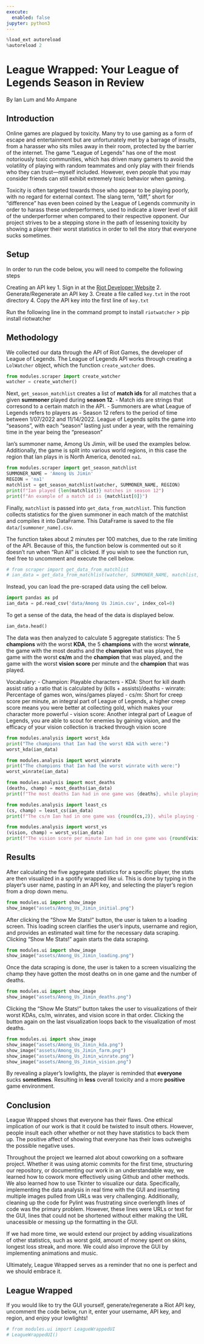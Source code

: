 ```yaml
---
execute:
  enabled: false
jupyter: python3
---
```


```python
%load_ext autoreload
%autoreload 2
```

# League Wrapped: Your League of Legends Season in Review
By Ian Lum and Mo Ampane

## Introduction

Online games are plagued by toxicity. Many try to use gaming as a form of escape and entertainment but are unfortunately met by a barrage of insults, from a harasser who sits miles away in their room, protected by the barrier of the internet. The game “League of Legends” has one of the most notoriously toxic communities, which has driven many gamers to avoid the volatility of playing with random teammates and only play with their friends who they can trust—myself included. However, even people that you may consider friends can still exhibit extremely toxic behavior when gaming.


Toxicity is often targeted towards those who appear to be playing poorly, with no regard for external context. The slang term, “diff,” short for “difference” has even been coined by the League of Legends community in order to harass these underperformers, used to indicate a lower level of skill of the underperformer when compared to their respective opponent. Our project strives to be a stepping stone in the path of lessening toxicity by showing a player their worst statistics in order to tell the story that everyone sucks sometimes.

## Setup

In order to run the code below, you will need to compelte the following steps

Creating an API key
1. Sign in at the [Riot Developer Website](https://developer.riotgames.com/)
2. Generate/Regenerate an API key
3. Create a file called `key.txt` in the root directory
4. Copy the API key into the first line of `key.txt`

Run the following line in the command prompt to install `riotwatcher`
> pip install riotwatcher

## Methodology

We collected our data through the API of Riot Games, the developer of League of Legends. The League of Legends API works through creating a `LolWatcher` object, which the function `create_watcher` does.

```python
from modules.scraper import create_watcher
watcher = create_watcher()
```

Next, `get_season_matchlist` creates a list of **match ids** for all matches that a given **summoner** played during **season 12**.
- Match ids are strings that corresond to a certain match in the API. 
- Summoners are what League of Legends refers to players as
- Season 12 refers to the period of time between 1/07/2022 and 11/14/2022. League of Legends splits the game into "seasons", with each "season" lasting just under a year, with the remaining time in the year being the "preseason"

Ian's summoner name, Among Us Jimin, will be used the examples below. Additionally, the game is split into various world regions, in this case the region that Ian plays in is North America, denoted `na1`.

```python
from modules.scraper import get_season_matchlist
SUMMONER_NAME = 'Among Us Jimin'
REGION = 'na1'
matchlist = get_season_matchlist(watcher, SUMMONER_NAME, REGION)
print(f"Ian played {len(matchlist)} matches in season 12")
print(f"An example of a match id is {matchlist[0]}")
```

Finally, `matchlist` is passed into `get_data_from_matchlist`. This function collects statistics for the given summoner in each match of the matchlist and compiles it into DataFrame. This DataFrame is saved to the file `data/[summoner_name].csv`.

The function takes about 2 minutes per 100 matches, due to the rate limiting of the API. Because of this, the function below is commented out so it doesn't run when "Run All" is clicked. If you wish to see the function run, feel free to uncomment and execute the cell below.

```python
# from scraper import get_data_from_matchlist
# ian_data = get_data_from_matchlist(watcher, SUMMONER_NAME, matchlist, REGION)
```

Instead, you can load the pre-scraped data using the cell below.

```python
import pandas as pd
ian_data = pd.read_csv('data/Among Us Jimin.csv', index_col=0)
```

To get a sense of the data, the head of the data is displayed below.

```python
ian_data.head()
```

The data was then analyzed to calculate 5 aggregate statistics: The 5 **champions** with the worst **KDA**, the 5 **champions** with the worst **winrate**, the game with the most deaths and the **champion** that was played, the game with the worst **cs/m** and the **champion** that was played, and the game with the worst **vision score** per minute and the **champion** that was played.

Vocabulary:
- Champion: Playable characters
- KDA: Short for kill death assist ratio a ratio that is calculated by (kills + assists)/deaths
- winrate: Percentage of games won, wins/games played
- cs/m: Short for creep score per minute, an integral part of League of Legends, a higher creep score means you were better at collecting gold, which makes your character more powerful
- vision score: Another integral part of League of Legends, you are able to scout for enemies by gaining vision, and the efficacy of your vision collection is tracked through vision score

```python
from modules.analysis import worst_kda
print("The champions that Ian had the worst KDA with were:")
worst_kda(ian_data)
```

```python
from modules.analysis import worst_winrate
print("The champions that Ian had the worst winrate with were:")
worst_winrate(ian_data)
```

```python
from modules.analysis import most_deaths
(deaths, champ) = most_deaths(ian_data)
print(f"The most deaths Ian had in one game was {deaths}, while playing {champ}")
```

```python
from modules.analysis import least_cs
(cs, champ) = least_cs(ian_data)
print(f"The cs/m Ian had in one game was {round(cs,2)}, while playing {champ}")
```

```python
from modules.analysis import worst_vs
(vision, champ) = worst_vs(ian_data)
print(f"The vision score per minute Ian had in one game was {round(vision,2)}, while playing {champ}")
```

## Results

After calculating the five aggregate statistics for a specific player, the stats are then visualized in a spotify wrapped like ui. This is done by typing in the player's user name, pasting in an API key, and selecting the player's region from a drop down menu.

```python
from modules.ui import show_image
show_image("assets/Among_Us_Jimin_initial.png")
```

After clicking the "Show Me Stats!" button, the user is taken to a loading screen. This loading screen clarifies the user's inputs, username and region, and provides an estimated wait time for the necessary data scraping. Clicking "Show Me Stats!" again starts the data scraping.

```python
from modules.ui import show_image
show_image("assets/Among_Us_Jimin_loading.png")
```

Once the data scraping is done, the user is taken to a screen visualizing the champ they have gotten the most deaths on in one game and the number of deaths.

```python
from modules.ui import show_image
show_image("assets/Among_Us_Jimin_deaths.png")
```

Clicking the "Show Me Stats!" button takes the user to visualizations of their worst KDAs, cs/m, winrates, and vision score in that order. Clicking the button again on the last visualization loops back to the visualization of most deaths. 

```python
from modules.ui import show_image
show_image("assets/Among_Us_Jimin_kda.png")
show_image("assets/Among_Us_Jimin_farm.png")
show_image("assets/Among_Us_Jimin_winrate.png")
show_image("assets/Among_Us_Jimin_vision.png")
```

By revealing a player's lowlights, the player is reminded that **everyone** sucks **sometimes**. Resulting in **less** overall toxicity and a more **positive** game environment.

## Conclusion

League Wrapped shows that everyone has their flaws. One ethical implication of our work is that it could be twisted to insult others. However, people insult each other whether or not they have statistics to back them up. The positive affect of showing that everyone has their lows outweighs the possible negative uses.

Throughout the project we learned alot about coworking on a software project. Whether it was using atomic commits for the first time, structuring our repository, or documenting our work in an understandable way, we learned how to cowork more effectively using Github and other methods. We also learned how to use Tkinter to visualize our data. Specifically, implementing the data analysis in real time with the GUI and inserting multiple images pulled from URLs was very challenging. Additionally, cleaning up the code for Pylint was frustrating since overlength lines of code was the primary problem. However, these lines were URLs or text for the GUI, lines that could not be shortened without either making the URL unacessible or messing up the formatting in the GUI.

If we had more time, we would extend our project by adding visualizations of other statistics, such as worst gold, amount of money spent on skins, longest loss streak, and more. We could also improve the GUI by implementing animations and music.

Ultimately, League Wrapped serves as a reminder that no one is perfect and we should embrace it.

## League Wrapped

If you would like to try the GUI yourself, generate/regenerate a Riot API key, uncomment the code below, run it, enter your username, API key, and region, and enjoy your lowlights!

```python
# from modules.ui import LeagueWrappedUI
# LeagueWrappedUI()
```

